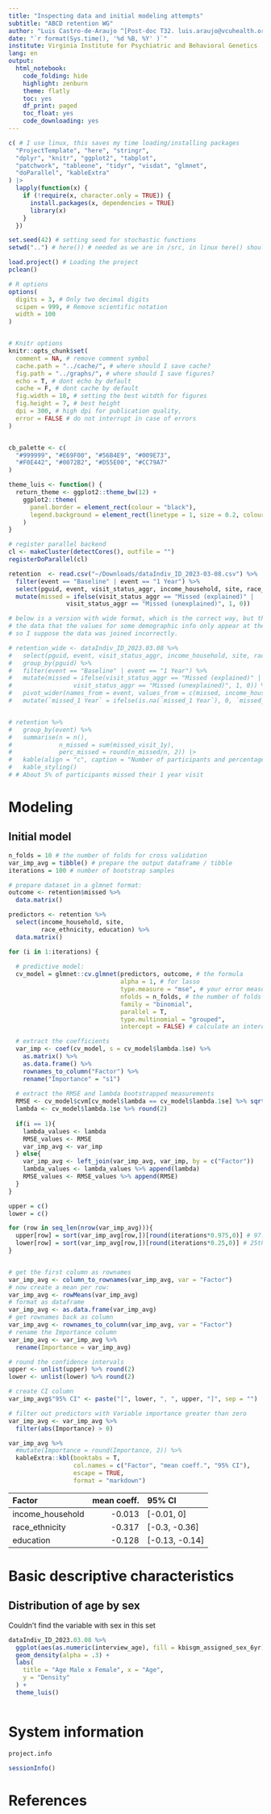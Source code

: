 ```yaml
---
title: "Inspecting data and initial modeling attempts"
subtitle: "ABCD retention WG"
author: "Luis Castro-de-Araujo ^[Post-doc T32. luis.araujo@vcuhealth.org  \n]"
date: "`r format(Sys.time(), '%d %B, %Y' )`"
institute: Virginia Institute for Psychiatric and Behavioral Genetics 
lang: en
output:
  html_notebook:
    code_folding: hide
    highlight: zenburn
    theme: flatly
    toc: yes
    df_print: paged    
    toc_float: yes
    code_downloading: yes
---
```



```r

c( # I use linux, this saves my time loading/installing packages
  "ProjectTemplate", "here", "stringr",
  "dplyr", "knitr", "ggplot2", "tabplot",
  "patchwork", "tableone", "tidyr", "visdat", "glmnet",
  "doParallel", "kableExtra"
) |>
  lapply(function(x) {
    if (!require(x, character.only = TRUE)) {
      install.packages(x, dependencies = TRUE)
      library(x)
    }
  })

set.seed(42) # setting seed for stochastic functions
setwd("..") # here()) # needed as we are in /src, in linux here() should be used

load.project() # Loading the project
pclean()

# R options
options(
  digits = 3, # Only two decimal digits
  scipen = 999, # Remove scientific notation
  width = 100
)


# Knitr options
knitr::opts_chunk$set(
  comment = NA, # remove comment symbol
  cache.path = "../cache/", # where should I save cache?
  fig.path = "../graphs/", # where should I save figures?
  echo = T, # dont echo by default
  cache = F, # dont cache by default
  fig.width = 10, # setting the best witdth for figures
  fig.height = 7, # best height
  dpi = 300, # high dpi for publication quality,
  error = FALSE # do not interrupt in case of errors
)


cb_palette <- c(
  "#999999", "#E69F00", "#56B4E9", "#009E73",
  "#F0E442", "#0072B2", "#D55E00", "#CC79A7"
)

theme_luis <- function() {
  return_theme <- ggplot2::theme_bw(12) +
    ggplot2::theme(
      panel.border = element_rect(colour = "black"),
      legend.background = element_rect(linetype = 1, size = 0.2, colour = 1)
    )
}

# register parallel backend
cl <- makeCluster(detectCores(), outfile = "")
registerDoParallel(cl)
```


```r

retention  <- read.csv("~/Downloads/dataIndiv_ID_2023-03-08.csv") %>%
  filter(event == "Baseline" | event == "1 Year") %>%
  select(pguid, event, visit_status_aggr, income_household, site, race_ethnicity, education) %>%
  mutate(missed = ifelse(visit_status_aggr == "Missed (explained)" |
                visit_status_aggr == "Missed (unexplained)", 1, 0))

# below is a version with wide format, which is the correct way, but there is an oddity in
# the data that the values for some demographic info only appear at the follow up, not at the baseline
# so I suppose the data was joined incorrectly.

# retention_wide <- dataIndiv_ID_2023.03.08 %>%
#   select(pguid, event, visit_status_aggr, income_household, site, race_ethnicity, education) %>%
#   group_by(pguid) %>%
#   filter(event == "Baseline" | event == "1 Year") %>%
#   mutate(missed = ifelse(visit_status_aggr == "Missed (explained)" |
#                 visit_status_aggr == "Missed (unexplained)", 1, 0)) %>%
#   pivot_wider(names_from = event, values_from = c(missed, income_household, site, race_ethnicity, education)) %>%
#   mutate(`missed_1 Year` = ifelse(is.na(`missed_1 Year`), 0, `missed_1 Year`))


# retention %>% 
#   group_by(event) %>% 
#   summarise(n = n(), 
#             n_missed = sum(missed_visit_1y), 
#             perc_missed = round(n_missed/n, 2)) |>
#   kable(align = "c", caption = "Number of participants and percentage of missed visits by event") |>
#   kable_styling()
# # About 5% of participants missed their 1 year visit

```

# Modeling

## Initial model

```r

n_folds = 10 # the number of folds for cross validation
var_imp_avg = tibble() # prepare the output dataframe / tibble
iterations = 100 # number of bootstrap samples

# prepare dataset in a glmnet format:
outcome <- retention$missed %>% 
  data.matrix() 

predictors <- retention %>%
  select(income_household, site, 
         race_ethnicity, education) %>%
  data.matrix()

for (i in 1:iterations) {
  
  # predictive model:
  cv_model = glmnet::cv.glmnet(predictors, outcome, # the formula
                               alpha = 1, # for lasso
                               type.measure = "mse", # your error measure, here mean squared error
                               nfolds = n_folds, # the number of folds in cross validation
                               family = "binomial",
                               parallel = T,
                               type.multinomial = "grouped",
                               intercept = FALSE) # calculate an intercept y/n

  # extract the coefficients
  var_imp <- coef(cv_model, s = cv_model$lambda.1se) %>% 
    as.matrix() %>% 
    as.data.frame() %>% 
    rownames_to_column("Factor") %>% 
    rename("Importance" = "s1")
  
  # extract the RMSE and lambda bootstrapped measurements
  RMSE <- cv_model$cvm[cv_model$lambda == cv_model$lambda.1se] %>% sqrt() %>% round(2)
  lambda <- cv_model$lambda.1se %>% round(2)
  
  if(i == 1){
    lambda_values <- lambda
    RMSE_values <- RMSE
    var_imp_avg <- var_imp
  } else{
    var_imp_avg <- left_join(var_imp_avg, var_imp, by = c("Factor"))
    lambda_values <- lambda_values %>% append(lambda)
    RMSE_values <- RMSE_values %>% append(RMSE)
  }
}

upper = c()
lower = c()

for (row in seq_len(nrow(var_imp_avg))){
  upper[row] = sort(var_imp_avg[row,])[round(iterations*0.975,0)] # 97.5th
  lower[row] = sort(var_imp_avg[row,])[round(iterations*0.25,0)] # 25th
}


# get the first column as rownames
var_imp_avg <- column_to_rownames(var_imp_avg, var = "Factor")
# now create a mean per row:
var_imp_avg <- rowMeans(var_imp_avg)
# format as dataframe
var_imp_avg <- as.data.frame(var_imp_avg)
# get rownames back as column
var_imp_avg <- rownames_to_column(var_imp_avg, var = "Factor")
# rename the Importance column
var_imp_avg <- var_imp_avg %>%
  rename(Importance = var_imp_avg)

# round the confidence intervals
upper <- unlist(upper) %>% round(2)
lower <- unlist(lower) %>% round(2)

# create CI column
var_imp_avg$"95% CI" <- paste("[", lower, ", ", upper, "]", sep = "")

# filter out predictors with Variable importance greater than zero
var_imp_avg <- var_imp_avg %>%  
  filter(abs(Importance) > 0)

var_imp_avg %>% 
  #mutate(Importance = round(Importance, 2)) %>% 
  kableExtra::kbl(booktabs = T,
                  col.names = c("Factor", "mean coeff.", "95% CI"),
                  escape = TRUE,
                  format = "markdown")

```



|Factor           | mean coeff.|95% CI         |
|:----------------|-----------:|:--------------|
|income_household |      -0.013|[-0.01, 0]     |
|race_ethnicity   |      -0.317|[-0.3, -0.36]  |
|education        |      -0.128|[-0.13, -0.14] | 

# Basic descriptive characteristics

## Distribution of age by sex


Couldn't find the variable with sex in this set

```r
dataIndiv_ID_2023.03.08 %>%
  ggplot(aes(as.numeric(interview_age), fill = kbisgm_assigned_sex_6yr)) +
  geom_density(alpha = .3) +
  labs(
    title = "Age Male x Female", x = "Age",
    y = "Density"
  ) +
  theme_luis()
```



```r
```


# System information

```r
project.info
```

```r
sessionInfo()
```

# References
